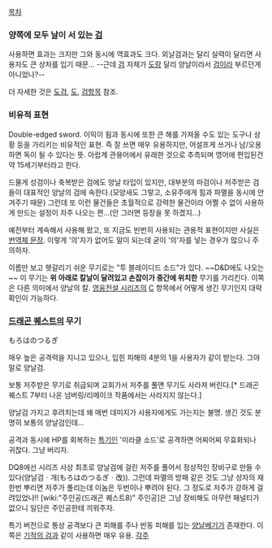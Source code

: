 [[목차]]
=== 양쪽에 모두 날이 서 있는 [[검]] ===
사용하면 효과는 크지만 그와 동시에 역효과도 크다. 외날검과는 달리 실력이 달리면 사용자도 큰 상처를 입기 때문... --근데 [[검]] 자체가 [[도]]랑 달리 양날이라서 [[검]]이라 부르던게 아니었나?--

더 자세한 것은 [[도검]], [[도]], [[검]]항목 참조.
=== 비유적 표현 ===
Double-edged sword. 이익이 됨과 동시에 또한 큰 해를 가져올 수도 있는 도구나 상황 등을 가리키는 비유적인 표현. 즉 잘 쓰면 매우 유용하지만, 어설프게 쓰거나 남/오용하면 독이 될 수 있다는 뜻. 아랍계 관용어에서 유래한 것으로 추측되며 영어에 편입된건 약 15세기부터라고 한다.

드물게 성검이나 축복받은 검에도 양날 타입이 있지만, 대부분의 마검이나 저주받은 검들이 대표적인 양날의 검에 속한다.(모양새도 그렇고, 소유주에게 힘과 파멸을 동시에 안겨주기 때문) 그런데 또 이런 물건들은 초월적으로 강력한 물건이라 어쩔 수 없이 사용하게 만드는 설정이 자주 나오는 편...(안 그러면 등장을 못 하겠지...)

예전부터 계속해서 사용해 왔고, 또 지금도 빈번히 사용되는 관용적 표현이지만 사실은 [[번역체 문장]]. 이렇게 '의'자가 없어도 말이 되는데 굳이 '의'자를 넣는 경우가 많으니 주의하자.

이름만 보고 헷갈리기 쉬운 무기로는 "투 블레이디드 소드"가 있다. ~~D&D에도 나오는~~ 이 무기는 '''위 아래로 칼날이 달려있고 손잡이가 중간에 위치한''' 무기를 가리킨다. 이쪽은 다른 의미에서 양날의 칼. [[영웅전설 시리즈]]의 [[크로우 암브러스트|C]] 항목에서 어떻게 생긴 무기인지 대략 확인이 가능하다.
=== [[드래곤 퀘스트]]의 무기 ===
もろはのつるぎ

매우 높은 공격력을 지니고 있으나, 입힌 피해의 4분의 1을 사용자가 같이 받는다. 그야말로 양날검.

보통 저주받은 무기로 취급되며 교회가서 저주를 풀면 무기도 사라져 버린다.[* 드래곤 퀘스트 7부터 나온 넘버링/리메이크 작품에서는 사라지지 않는다.]

양날검 가지고 후려치는데 왜 매번 데미지가 사용자에게도 가는지는 불명. 생긴 것도 분명히 보통의 양날검인데...

공격과 동시에 HP를 회복하는 [[특기]]인 '미라클 소드'로 공격하면 어찌어찌 무효화되나 귀찮다. 그냥 버리자.

DQ8에선 시리즈 사상 최초로 양날검에 걸린 저주를 풀어서 정상적인 장비구로 만들 수 있다(양날검ㆍ개(もろはのつるぎㆍ改)). 그런데 파멸의 방패 같은 것도 그냥 성자의 재 한번 뿌리면 저주가 풀리는데 이놈은 두번이나 뿌려야 된다. 그 정도로 저주가 강하게 걸려있었나!! [wiki:"주인공(드래곤 퀘스트8)" 주인공]은 그냥 장비해도 아무런 패널티가 없으니 일단은 주인공한테 끼워주자.

특기 버전으로 통상 공격보다 큰 피해를 주나 반동 피해를 입는 [[양날베기]]가 존재한다. 이쪽은 [[기적의 검]]과 같이 사용하면 매우 유용.
[[각주]]
